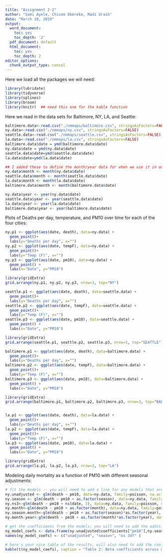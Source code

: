```yaml
---
title: "Assignment 2-2"
author: "Sami Ayele, Chisom Okereke, Madi Uraih"
date: "March 10, 2019"
output:
  word_document:
    toc: yes
    toc_depth: '2'
  pdf_document: default
  html_document:
    toc: yes
    toc_depth: 2
editor_options:
  chunk_output_type: consol
---
```



Here we load all the packages we will need:
```r
library(lubridate)
library(tidyverse)
library(splines)
library(broom)
library(knitr)  ## need this one for the kable function
```

Here we read in the data sets for Baltimore, NY, LA, and Seattle:
```r
baltimore.data<-read.csv("./nmmaps/baltimore.csv", stringsAsFactors=FALSE)
ny.data<-read.csv("./nmmaps/ny.csv", stringsAsFactors=FALSE)
seattle.data<-read.csv("./nmmaps/seattle.csv", stringsAsFactors=FALSE)
la.data<-read.csv("./nmmaps/la.csv", stringsAsFactors=FALSE)
baltimore.data$date = ymd(baltimore.data$date)
ny.data$date = ymd(ny.data$date) 
seattle.data$date=ymd(seattle.data$date)
la.data$date=ymd(la.data$date)

## I added these to define the month/year data for when we use it in our models later
ny.data$month <- month(ny.data$date)
seattle.data$month <- month(seattle.data$date)
la.data$month <- month(la.data$date)
baltimore.data$month <- month(baltimore.data$date)

ny.data$year <- year(ny.data$date)
seattle.data$year <- year(seattle.data$date)
la.data$year <- year(la.data$date)
baltimore.data$year <- year(baltimore.data$date)
```

Plots of Deaths per day, temperature, and PM10 over time for each of the four cities:

```r

ny.p1 <- ggplot(aes(date, death), data=ny.data) + 
  geom_point()+
  labs(y="Deaths per day", x="")
ny.p2 <- ggplot(aes(date, tempF), data=ny.data) + 
  geom_point()+
  labs(y="Temp (F)", x="")
ny.p3 <- ggplot(aes(date, pm10), data=ny.data) + 
  geom_point() + 
  labs(x="Date", y="PM10")

library(gridExtra)
grid.arrange(ny.p1, ny.p2, ny.p3, nrow=3, top="NY")

seattle.p1 <- ggplot(aes(date, death), data=seattle.data) + 
  geom_point()+
  labs(y="Deaths per day", x="")
seattle.p2 <- ggplot(aes(date, tempF), data=seattle.data) + 
  geom_point()+
  labs(y="Temp (F)", x="")
seattle.p3 <- ggplot(aes(date, pm10), data=seattle.data) + 
  geom_point() + 
  labs(x="Date", y="PM10")

library(gridExtra)
grid.arrange(seattle.p1, seattle.p2, seattle.p3, nrow=3, top="SEATTLE")

baltimore.p1 <- ggplot(aes(date, death), data=baltimore.data) + 
  geom_point()+
  labs(y="Deaths per day", x="")
baltimore.p2 <- ggplot(aes(date, tempF), data=baltimore.data) + 
  geom_point()+
  labs(y="Temp (F)", x="")
baltimore.p3 <- ggplot(aes(date, pm10), data=baltimore.data) + 
  geom_point() + 
  labs(x="Date", y="PM10")

library(gridExtra)
grid.arrange(baltimore.p1, baltimore.p2, baltimore.p3, nrow=3, top="BALTIMORE")


la.p1 <- ggplot(aes(date, death), data=la.data) + 
  geom_point()+
  labs(y="Deaths per day", x="")
la.p2 <- ggplot(aes(date, tempF), data=la.data) + 
  geom_point()+
  labs(y="Temp (F)", x="")
la.p3 <- ggplot(aes(date, pm10), data=la.data) + 
  geom_point() + 
  labs(x="Date", y="PM10")

library(gridExtra)
grid.arrange(la.p1, la.p2, la.p3, nrow=3, top="LA")

```

Modeling daily mortality as a function of PM10 with different seasonal adjustments:

```r

# fit the models -- you will need to add a line for any models that are missing
ny.unadjusted <- glm(death ~ pm10, data=ny.data, family=poisson, na.action=na.exclude)
ny.season <- glm(death ~ pm10 + as.factor(season), data=ny.data, family=poisson, na.action = na.exclude)
ny.ns3<-glm(death ~ pm10 + ns(date, 3), data=ny.data, family=poisson, na.action = na.exclude)
ny.month<-glm(death ~ pm10 + as.factor(month), data=ny.data, family=poisson, na.action = na.exclude)
ny.season.month<-glm(death ~ pm10 + as.factor(season)*as.factor(year), data=ny.data, family=poisson, na.action = na.exclude)
ny.month.year<-glm(death ~ pm10 + as.factor(month)*as.factor(year), data=ny.data, family=poisson, na.action = na.exclude)

# get the coefficients from the models; you will need to add the additional models here so they are all in there
ny_model_coefs <- data.frame(ny.unadjusted$coefficients["pm10"],ny.season$coefficients["pm10"], ny.ns3$coefficients["pm10"])
names(ny_model_coefs) <- c("unadjusted", "season", "ns 3df" )

# here's your nice table of the results; will also need to add the confidence intervals to this table
kable(t(ny_model_coefs), caption = "Table 2: Beta coefficients across models - New York")

```














